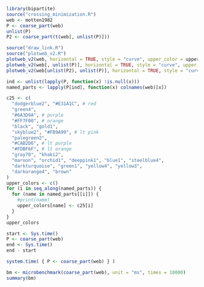 ```r
library(bipartite)
source("crossing_minimization.R")
web <- motten1982
P <- coarse_part(web)
unlist(P)
P2 <- coarse_part(t(web[, unlist(P)]))
```

```r
source("draw_link.R")
source("plotweb_v2.R")
plotweb_v2(web, horizontal = TRUE, style = "curve", upper_color = upper_colors, link_color = "upper")
plotweb_v2(web[, unlist(P)], horizontal = TRUE, style = "curve", upper_color = upper_colors, link_color = "upper")
plotweb_v2(web[unlist(P2), unlist(P)], horizontal = TRUE, style = "curve", upper_color = upper_colors, link_color = "upper")
```

```r
ind <- unlist(lapply(P, function(x) !is.null(x)))
named_parts <- lapply(P[ind], function(x) colnames(web)[x])
```

```r
c25 <- c(
  "dodgerblue2", "#E31A1C", # red
  "green4",
  "#6A3D9A", # purple
  "#FF7F00", # orange
  "black", "gold1",
  "skyblue2", "#FB9A99", # lt pink
  "palegreen2",
  "#CAB2D6", # lt purple
  "#FDBF6F", # lt orange
  "gray70", "khaki2",
  "maroon", "orchid1", "deeppink1", "blue1", "steelblue4",
  "darkturquoise", "green1", "yellow4", "yellow3",
  "darkorange4", "brown"
)
upper_colors <- c()
for (i in seq_along(named_parts)) {
  for (name in named_parts[[i]]) {
    #print(name)
    upper_colors[name] <- c25[i]
  }
}
upper_colors
```

```r
start <- Sys.time()
P <- coarse_part(web)
end <- Sys.time()
end - start

system.time( { P <- coarse_part(web) } )
```

```r
bm <- microbenchmark(coarse_part(web), unit = "ms", times = 10000)
summary(bm)
```
